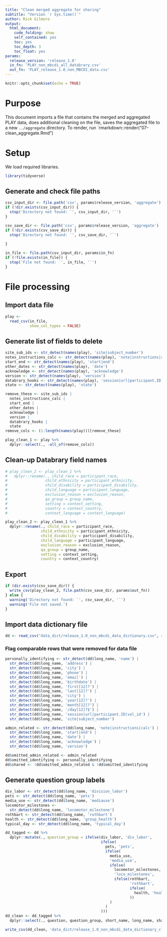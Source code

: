 ```yaml
---
title: "Clean merged aggregate for sharing"
subtitle: "Version `r Sys.time()`"
author: Rick Gilmore
output: 
  html_document:
    code_folding: show
    self_contained: yes
    toc: yes
    toc_depth: 3
    toc_float: yes
params:
  release_version: 'release_1.0'
  in_fn: 'PLAY_non_mbcdi_all_databrary.csv'
  out_fn: 'PLAY_release_1.0_non_MBCDI_data.csv'
---
```


```r
knitr::opts_chunk$set(echo = TRUE)
```

# Purpose

This document imports a file that contains the merged and aggregated PLAY data, does additional cleaning on the file,  saves the aggregated file to a new `../aggregate` directory. 
To render, run `rmarkdown::render("07-clean_aggregate.Rmd")

# Setup

We load required libraries.

```r
library(tidyverse)
```

## Generate and check file paths

```r
csv_input_dir <- file.path('csv', params$release_version, 'aggregate')
if (!dir.exists(csv_input_dir)) {
  stop('Directory not found: `', csv_input_dir, '`')
}

csv_save_dir <- file.path('csv', params$release_version, 'aggregate')
if (!dir.exists(csv_save_dir)) {
  stop('Directory not found: `', csv_save_dir, '`')
  
}

in_file <- file.path(csv_input_dir, params$in_fn)
if (!file.exists(in_file)) {
  stop('File not found: `', in_file, '`')
}
```

# File processing

## Import data file

```r
play <-
  read_csv(in_file,
           show_col_types = FALSE)
```

## Generate list of fields to delete

```r
site_sub_ids <- str_detect(names(play), 'site|subject_number')
notes_instructions_calc <- str_detect(names(play), 'note|instructions|calc')
start_end <- str_detect(names(play), 'start|end')
other_dates <- str_detect(names(play), 'date')
acknowledge <- str_detect(names(play), 'acknowledge')
version <- str_detect(names(play), 'version')
databrary_hooks <- str_detect(names(play), 'session|url|participant.ID|vol_id')
state <- str_detect(names(play), 'state')

remove_these <- site_sub_ids |
  notes_instructions_calc | 
  start_end | 
  other_dates | 
  acknowledge | 
  version | 
  databrary_hooks | 
  state
remove_cols <- (1:length(names(play)))[remove_these]

play_clean_1 <- play %>%
  dplyr::select(., -all_of(remove_cols))
```

## Clean-up Databrary field names

```r
# play_clean_2 <- play_clean_1 %>%
#   dplyr::rename(., child_race = participant_race,
#                 child_ethnicity = participant_ethnicity,
#                 child_disability = participant_disability,
#                 child_language = participant_language,
#                 exclusion_reason = exclusion_reason,
#                 qa_group = group_name,
#                 setting = context_setting,
#                 country = context_country,
#                 context_language = context_language)

play_clean_2 <- play_clean_1 %>%
  dplyr::rename(., child_race = participant_race,
                child_ethnicity = participant_ethnicity,
                child_disability = participant_disability,
                child_language = participant_language,
                exclusion_reason = exclusion_reason,
                qa_group = group_name,
                setting = context_setting,
                country = context_country)
```

## Export

```r
if (dir.exists(csv_save_dir)) {
  write_csv(play_clean_2, file.path(csv_save_dir, params$out_fn))
} else {
  warning('Directory not found: `', csv_save_dir, '`')
  warning('File not saved.')
}
```

## Import data dictionary file

```r
dd <- read_csv("data_dict/release_1.0_non_mbcdi_data_dictionary.csv", show_col_types = FALSE)
```

### Flag comparable rows that were removed for data file

```r
personally_identifying <- str_detect(dd$long_name, 'name') |
  str_detect(dd$long_name, 'address') |
  str_detect(dd$long_name, 'city') |
  str_detect(dd$long_name, 'phone') |
  str_detect(dd$long_name, 'email') |
  str_detect(dd$long_name, 'birthdate') |
  str_detect(dd$long_name, 'first[12]?') |
  str_detect(dd$long_name, 'last[12]?') |
  str_detect(dd$long_name, 'city') |
  str_detect(dd$long_name, 'year[12]?') |
  str_detect(dd$long_name, 'month[12]?') |
  str_detect(dd$long_name, '/day[12]?$') |
  str_detect(dd$long_name, 'session|url|participant.ID|vol_id') |
  str_detect(dd$long_name, 'site|subject_number')

admin_related <- str_detect(dd$long_name, 'note|instructions|calc') |
  str_detect(dd$long_name, 'start|end') |
  str_detect(dd$long_name, 'date') |
  str_detect(dd$long_name, 'acknowledge') |
  str_detect(dd$long_name, 'version')

dd$omitted_admin_related <- admin_related
dd$omitted_identifying <- personally_identifying
dd$shared <- !dd$omitted_admin_related & !dd$omitted_identifying
```

## Generate question group labels

```r
div_labor <- str_detect(dd$long_name, 'division_labor')
pets <- str_detect(dd$long_name, 'pets')
media_use <- str_detect(dd$long_name, 'mediause')
locomotor_milestones <-
  str_detect(dd$long_name, 'locomotor_milestone')
rothbart <- str_detect(dd$long_name, 'rothbart')
health <- str_detect(dd$long_name, 'group_health')
typical_day <- str_detect(dd$long_name, 'typical_day')

dd_tagged <- dd %>%
  dplyr::mutate(., question_group = ifelse(div_labor, 'div_labor',
                                           ifelse(
                                             pets, 'pets',
                                             ifelse(
                                               media_use,
                                               'media_use',
                                               ifelse(
                                                 locomotor_milestones,
                                                 'loco_milestones',
                                                 ifelse(rothbart,
                                                        'rothbart',
                                                        ifelse(
                                                          health, 'health', ifelse(typical_day, 'typical_day', 'other')
                                                        ))
                                               )
                                             )
                                           )))
dd_clean <- dd_tagged %>%
  dplyr::select(., question, question_group, short_name, long_name, shared, omitted_admin_related, omitted_identifying)

write_csv(dd_clean, 'data_dict/release_1.0_non_mbcdi_data_dictionary_clean.csv')
```

